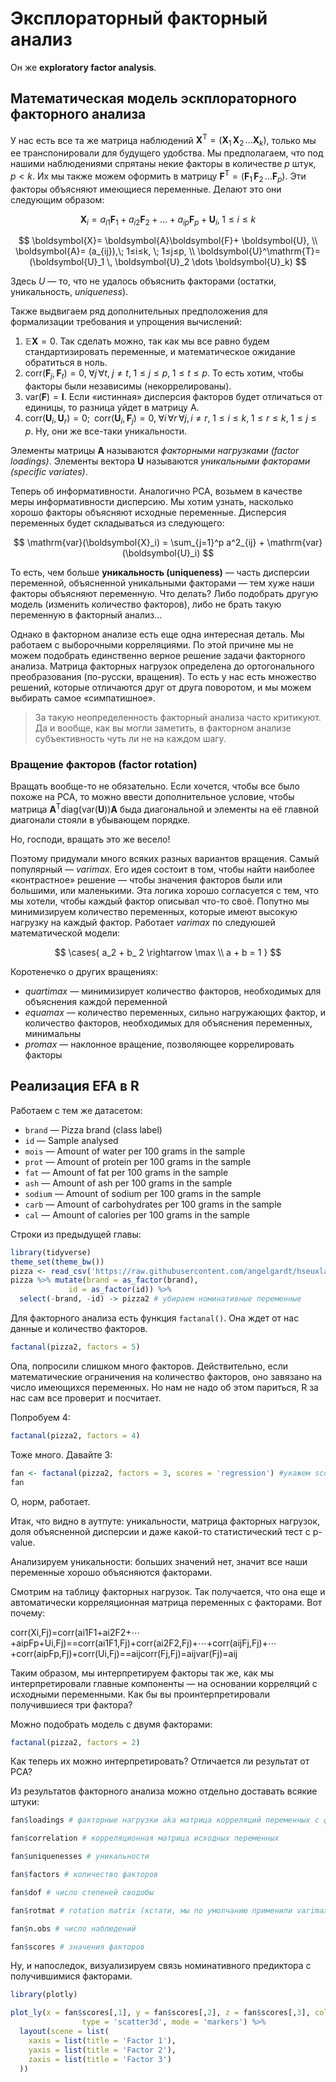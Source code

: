 # Эксплораторный факторный анализ {#efa}

\newcommand{\X}{\boldsymbol{X}}
\newcommand{\Y}{\boldsymbol{Y}}
\newcommand{\F}{\boldsymbol{F}}
\newcommand{\U}{\boldsymbol{U}}
\newcommand{\A}{\boldsymbol{A}}
\newcommand{\I}{\boldsymbol{I}}
\newcommand{\var}{\mathrm{var}}
\newcommand{\T}{\mathrm{T}}
\newcommand{\a}{\boldsymbol{a}}
\newcommand{\corr}{\mathrm{corr}}

Он же **exploratory factor analysis**.

## Математическая модель эскплораторного факторного анализа

У нас есть все та же матрица наблюдений $\X^\T = (\X_1 \, \X_2 \, \dots \X_k)$, только мы ее транспонировали для будущего удобства. Мы предполагаем, что под нашими наблюдениями спрятаны некие факторы в количестве $p$ штук, $p < k$. Их мы также можем оформить в матрицу $\F^\T=(\F_1 \, \F_2 \, \dots \F_p)$. Эти факторы объясняют имеющиеся переменные. Делают это они следующим образом:

$$
\X_i = a_{i1} \F_1 + a_{i2} \F_ 2 + \dots + a_{ip} \F_p + \U_i, \; 1≤i≤k
$$

$$
\X = \A \F + \U, \\
\A = (a_{ij}),\; 1≤i≤k, \; 1≤j≤p, \\
\U^\T = (\U_1 \, \U_2 \dots \U_k)
$$ 

Здесь $U$ --- то, что не удалось объяснить факторами (остатки, уникальность, *uniqueness*).

Также выдвигаем ряд дополнительных предположения для формализации требования и упрощения вычислений:

1. $\mathbb{E} \X = 0$. Так сделать можно, так как мы все равно будем стандартизировать переменные, и математическое ожидание обратиться в ноль.
2. $\corr(\F_j, \F_t) = 0, \; ∀j\,∀t, \;j≠t, \; 1≤j≤p, \; 1≤t≤p$. То есть хотим, чтобы факторы были независимы (некоррелированы).
3. $\var(\F)=\I$. Если «истинная» дисперсия факторов будет отличаться от единицы, то разница уйдет в матрицу A.
4. $\corr(\U_i, \U_r) = 0; \;\; \corr(\U_i, \F_j) = 0,\; ∀i\,∀r\,∀j, i \neq r, \; 1≤i≤k, \; 1≤r≤k, \; 1≤j≤p$. Ну, они же все-таки уникальности.

Элементы матрицы $\A$ называются *факторными нагрузками (factor loadings)*. Элементы вектора $\U$ называются *уникальными факторами (specific variates)*.

Теперь об информативности. Аналогично PCA, возьмем в качестве меры информативности дисперсию. Мы хотим узнать, насколько хорошо факторы объясняют исходные переменные. Дисперсия переменных будет складываться из следующего:

$$
\var(\X_i) = \sum_{j=1}^p a^2_{ij} + \var(\U_i)
$$



То есть, чем больше **уникальность (uniqueness)** --- часть дисперсии переменной, объясненной уникальными факторами --- тем хуже наши факторы объясняют переменную. Что делать? Либо подобрать другую модель (изменить количество факторов), либо не брать такую переменную в факторный анализ…

Однако в факторном анализе есть еще одна интересная деталь. Мы работаем с выборочными корреляциями. По этой причине мы не можем подобрать единственно верное решение задачи факторного анализа. Матрица факторных нагрузок определена до ортогонального преобразования (по-русски, вращения). То есть у нас есть множество решений, которые отличаются друг от друга поворотом, и мы можем выбирать самое «симпатишное».

> За такую неопределенность факторный анализа часто критикуют. Да и вообще, как вы могли заметить, в факторном анализе субъективность чуть ли не на каждом шагу.


### Вращение факторов (factor rotation)

Вращать вообще-то не обязательно. Если хочется, чтобы все было похоже на PCA, то можно ввести дополнительное условие, чтобы матрица $\A^\T \text{diag}(\var(\U))\A$ быда диагональной и элементы на её главной диагонали стояли в убывающем порядке.

Но, господи, вращать это же весело!

Поэтому придумали много всяких разных вариантов вращения. Самый популярный --- *varimax.* Его идея состоит в том, чтобы найти наиболее «контрастное» решение --- чтобы значения факторов были или большими, или маленькими. Эта логика хорошо согласуется с тем, что мы хотели, чтобы каждый фактор описывал что-то своё. Попутно мы минимизируем количество переменных, которые имеют высокую нагрузку на каждый фактор. Работает *varimax* по следуюшей математической модели:

$$
\cases{
a_2 + b_ 2 \rightarrow \max \\
a + b = 1
}
$$

Коротенечко о других вращениях:

* *quartimax* --- минимизирует количество факторов, необходимых для объяснения каждой переменной
* *equamax* --- количество переменных, сильно нагружающих фактор, и количество факторов, необходимых для объяснения переменных, минимальны
* *promax* --- наклонное вращение, позволяющее коррелировать факторы



## Реализация EFA в R

Работаем с тем же датасетом:

* `brand` --- Pizza brand (class label)
* `id` --- Sample analysed
* `mois` --- Amount of water per 100 grams in the sample
* `prot` --- Amount of protein per 100 grams in the sample
* `fat` --- Amount of fat per 100 grams in the sample
* `ash` --- Amount of ash per 100 grams in the sample
* `sodium` --- Amount of sodium per 100 grams in the sample
* `carb` --- Amount of carbohydrates per 100 grams in the sample
* `cal` — Amount of calories per 100 grams in the sample

Строки из предыдущей главы:

```r
library(tidyverse)
theme_set(theme_bw())
pizza <- read_csv('https://raw.githubusercontent.com/angelgardt/hseuxlab-andan/master/Pizza.csv')
pizza %>% mutate(brand = as_factor(brand),
             id = as_factor(id)) %>% 
  select(-brand, -id) -> pizza2 # убираем номинативные переменные
```

Для факторного анализа есть функция `factanal()`. Она ждет от нас данные и количество факторов.

```r
factanal(pizza2, factors = 5)
```

Опа, попросили слишком много факторов. Действительно, если математические ограничения на количество факторов, оно завязано на число имеющихся переменных. Но нам не надо об этом париться, R за нас сам все проверит и посчитает.

Попробуем 4:

```r
factanal(pizza2, factors = 4)
```

Тоже много. Давайте 3:

```r
fan <- factanal(pizza2, factors = 3, scores = 'regression') #укажем scores, чтобы сохранились сами значения факторов
fan
```

О, норм, работает.

Итак, что видно в аутпуте: уникальности, матрица факторных нагрузок, доля объясненной дисперсии и даже какой-то статистический тест с p-value.

Анализируем уникальности: больших значений нет, значит все наши переменные хорошо объясняются факторами.

Смотрим на таблицу факторных нагрузок. Так получается, что она еще и автоматически корреляционная матрица переменных с факторами. Вот почему:

corr(Xi,Fj)=corr(ai1F1+ai2F2+⋯+aipFp+Ui,Fj)==corr(ai1F1,Fj)+corr(ai2F2,Fj)+⋯+corr(aijFj,Fj)+⋯+corr(aipFp,Fj)+corr(Ui,Fj)==aijcorr(Fj,Fj)=aijvar(Fj)=aij

Таким образом, мы интерпретируем факторы так же, как мы интерпретировали главные компоненты — на основании корреляций с исходными переменными. Как бы вы проинтерпретировали получившиеся три фактора?

Можно подобрать модель с двумя факторами:

```r
factanal(pizza2, factors = 2)
```

Как теперь их можно интерпретировать? Отличается ли результат от PCA?

Из результатов факторного анализа можно отдельно доставать всякие штуки:

```r
fan$loadings # факторные нагрузки aka матрица корреляций переменных с факторами
```

```r
fan$correlation # корреляционная матрица исходных переменных
```

```r
fan$uniquenesses # уникальности
```

```r
fan$factors # количество факторов
```

```r
fan$dof # число степеней сводобы
```

```r
fan$rotmat # rotation matrix (кстати, мы по умолчанию применили varimax)
```

```r
fan$n.obs # число наблюдений
```

```r
fan$scores # значения факторов
```

Ну, и напоследок, визуализируем связь номинативного предиктора с получившимися факторами.

```r
library(plotly)
```

```r
plot_ly(x = fan$scores[,1], y = fan$scores[,2], z = fan$scores[,3], color = pizza$brand,
                type = 'scatter3d', mode = 'markers') %>% 
  layout(scene = list(
    xaxis = list(title = 'Factor 1'),
    yaxis = list(title = 'Factor 2'),
    zaxis = list(title = 'Factor 3')
  ))
```
